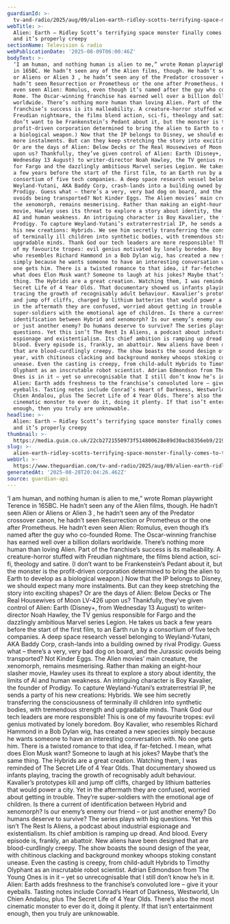 ```yaml
---
guardianId: >-
  tv-and-radio/2025/aug/09/alien-earth-ridley-scotts-terrifying-space-monster-finally-comes-to-tv-and-its-properly-creepy
webTitle: >-
  Alien: Earth – Ridley Scott’s terrifying space monster finally comes to TV …
  and it’s properly creepy
sectionName: Television & radio
webPublicationDate: '2025-08-09T06:00:46Z'
bodyText: >-
  ‘I am human, and nothing human is alien to me,” wrote Roman playwright Terence
  in 165BC. He hadn’t seen any of the Alien films, though. He hadn’t seen Alien
  or Aliens or Alien 3 , he hadn’t seen any of the Predator crossover canon, he
  hadn’t seen Resurrection or Prometheus or the one after Prometheus. He hadn’t
  even seen Alien: Romulus, even though it’s named after the guy who co-founded
  Rome. The Oscar-winning franchise has earned well over a billion dollars
  worldwide. There’s nothing more human than loving Alien. Part of the
  franchise’s success is its malleability. A creature-horror stuffed with
  Freudian nightmare, the films blend action, sci-fi, theology and satire. (I
  don’t want to be Frankenstein’s Pedant about it, but the monster is the
  profit-driven corporation determined to bring the alien to Earth to develop as
  a biological weapon.) Now that the IP belongs to Disney, we should expect many
  more instalments. But can they keep stretching the story into exciting shapes?
  Or are the days of Alien: Below Decks or The Real Housewives of Moon LV-426
  upon us? Thankfully, they’ve given control of Alien: Earth (Disney+, from
  Wednesday 13 August) to writer-director Noah Hawley, the TV genius responsible
  for Fargo and the dazzlingly ambitious Marvel series Legion. He takes us back
  a few years before the start of the first film, to an Earth run by a
  consortium of five tech companies. A deep space research vessel belonging to
  Weyland-Yutani, AKA Baddy Corp, crash-lands into a building owned by rival
  Prodigy. Guess what – there’s a very, very bad dog on board, and the Jurassic
  ovoids being transported? Not Kinder Eggs. The Alien movies’ main creature,
  the xenomorph, remains mesmerising. Rather than making an eight-hour slasher
  movie, Hawley uses its threat to explore a story about identity, the limits of
  AI and human weakness. An intriguing character is Boy Kavalier, the founder of
  Prodigy. To capture Weyland-Yutani’s extraterrestrial IP, he sends a party of
  his new creations: Hybrids. We see him secretly transferring the consciousness
  of terminally ill children into synthetic bodies, with tremendous strength and
  upgradable minds. Thank God our tech leaders are more responsible! This is one
  of my favourite tropes: evil genius motivated by lonely boredom. Boy Kavalier,
  who resembles Richard Hammond in a Bob Dylan wig, has created a new species
  simply because he wants someone to have an interesting conversation with. No
  one gets him. There is a twisted romance to that idea, if far-fetched. I mean,
  what does Elon Musk want? Someone to laugh at his jokes? Maybe that’s the same
  thing. The Hybrids are a great creation. Watching them, I was reminded of The
  Secret Life of 4 Year Olds. That documentary showed us infants playing,
  tracing the growth of recognisably adult behaviour. Kavalier’s prototypes kill
  and jump off cliffs, charged by lithium batteries that would power a city. Yet
  in the aftermath they are confused, worried about getting in trouble. They’re
  super-soldiers with the emotional age of children. Is there a current of
  identification between Hybrid and xenomorph? Is our enemy’s enemy our friend –
  or just another enemy? Do humans deserve to survive? The series plays with big
  questions. Yet this isn’t The Rest Is Aliens, a podcast about industrial
  espionage and existentialism. Its chief ambition is ramping up dread. And
  blood. Every episode is, frankly, an abattoir. New aliens have been designed
  that are blood-curdlingly creepy. The show boasts the sound design of the
  year, with chitinous clacking and background monkey whoops stoking constant
  unease. Even the casting is creepy, from child-adult Hybrids to Timothy
  Olyphant as an inscrutable robot scientist. Adrian Edmondson from The Young
  Ones is in it – yet so unrecognisable that I still don’t know he’s in it.
  Alien: Earth adds freshness to the franchise’s convoluted lore – give it your
  eyeballs. Tasting notes include Conrad’s Heart of Darkness, Westworld, Un
  Chien Andalou, plus The Secret Life of 4 Year Olds. There’s also the most
  cinematic monster to ever do it, doing it plenty. If that isn’t entertainment
  enough, then you truly are unknowable.
headline: >-
  Alien: Earth – Ridley Scott’s terrifying space monster finally comes to TV …
  and it’s properly creepy
thumbnail: >-
  https://media.guim.co.uk/22cb2721550973f514800628e89d30acb8356eb9/219_30_2453_1963/500.jpg
slug: >-
  alien-earth-ridley-scotts-terrifying-space-monster-finally-comes-to-tv-and-its-properly-creepy
webUrl: >-
  https://www.theguardian.com/tv-and-radio/2025/aug/09/alien-earth-ridley-scotts-terrifying-space-monster-finally-comes-to-tv-and-its-properly-creepy
generatedAt: '2025-08-28T20:04:26.462Z'
source: guardian-api
---
```

‘I am human, and nothing human is alien to me,” wrote Roman playwright Terence in 165BC. He hadn’t seen any of the Alien films, though. He hadn’t seen Alien or Aliens or Alien 3 , he hadn’t seen any of the Predator crossover canon, he hadn’t seen Resurrection or Prometheus or the one after Prometheus. He hadn’t even seen Alien: Romulus, even though it’s named after the guy who co-founded Rome. The Oscar-winning franchise has earned well over a billion dollars worldwide. There’s nothing more human than loving Alien. Part of the franchise’s success is its malleability. A creature-horror stuffed with Freudian nightmare, the films blend action, sci-fi, theology and satire. (I don’t want to be Frankenstein’s Pedant about it, but the monster is the profit-driven corporation determined to bring the alien to Earth to develop as a biological weapon.) Now that the IP belongs to Disney, we should expect many more instalments. But can they keep stretching the story into exciting shapes? Or are the days of Alien: Below Decks or The Real Housewives of Moon LV-426 upon us? Thankfully, they’ve given control of Alien: Earth (Disney+, from Wednesday 13 August) to writer-director Noah Hawley, the TV genius responsible for Fargo and the dazzlingly ambitious Marvel series Legion. He takes us back a few years before the start of the first film, to an Earth run by a consortium of five tech companies. A deep space research vessel belonging to Weyland-Yutani, AKA Baddy Corp, crash-lands into a building owned by rival Prodigy. Guess what – there’s a very, very bad dog on board, and the Jurassic ovoids being transported? Not Kinder Eggs. The Alien movies’ main creature, the xenomorph, remains mesmerising. Rather than making an eight-hour slasher movie, Hawley uses its threat to explore a story about identity, the limits of AI and human weakness. An intriguing character is Boy Kavalier, the founder of Prodigy. To capture Weyland-Yutani’s extraterrestrial IP, he sends a party of his new creations: Hybrids. We see him secretly transferring the consciousness of terminally ill children into synthetic bodies, with tremendous strength and upgradable minds. Thank God our tech leaders are more responsible! This is one of my favourite tropes: evil genius motivated by lonely boredom. Boy Kavalier, who resembles Richard Hammond in a Bob Dylan wig, has created a new species simply because he wants someone to have an interesting conversation with. No one gets him. There is a twisted romance to that idea, if far-fetched. I mean, what does Elon Musk want? Someone to laugh at his jokes? Maybe that’s the same thing. The Hybrids are a great creation. Watching them, I was reminded of The Secret Life of 4 Year Olds. That documentary showed us infants playing, tracing the growth of recognisably adult behaviour. Kavalier’s prototypes kill and jump off cliffs, charged by lithium batteries that would power a city. Yet in the aftermath they are confused, worried about getting in trouble. They’re super-soldiers with the emotional age of children. Is there a current of identification between Hybrid and xenomorph? Is our enemy’s enemy our friend – or just another enemy? Do humans deserve to survive? The series plays with big questions. Yet this isn’t The Rest Is Aliens, a podcast about industrial espionage and existentialism. Its chief ambition is ramping up dread. And blood. Every episode is, frankly, an abattoir. New aliens have been designed that are blood-curdlingly creepy. The show boasts the sound design of the year, with chitinous clacking and background monkey whoops stoking constant unease. Even the casting is creepy, from child-adult Hybrids to Timothy Olyphant as an inscrutable robot scientist. Adrian Edmondson from The Young Ones is in it – yet so unrecognisable that I still don’t know he’s in it. Alien: Earth adds freshness to the franchise’s convoluted lore – give it your eyeballs. Tasting notes include Conrad’s Heart of Darkness, Westworld, Un Chien Andalou, plus The Secret Life of 4 Year Olds. There’s also the most cinematic monster to ever do it, doing it plenty. If that isn’t entertainment enough, then you truly are unknowable.
